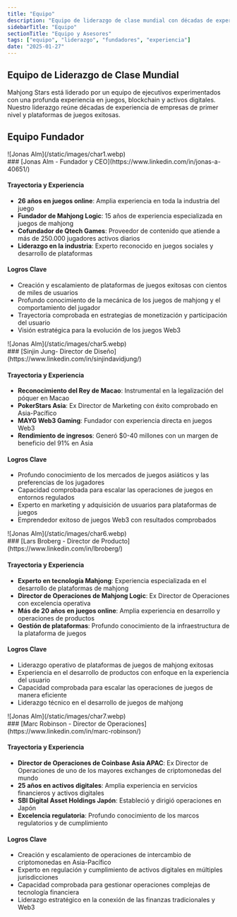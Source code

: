 ```yaml
---
title: "Equipo"
description: "Equipo de liderazgo de clase mundial con décadas de experiencia en juegos, blockchain y finanzas"
sidebarTitle: "Equipo"
sectionTitle: "Equipo y Asesores"
tags: ["equipo", "liderazgo", "fundadores", "experiencia"]
date: "2025-01-27"
---
```


## Equipo de Liderazgo de Clase Mundial

Mahjong Stars está liderado por un equipo de ejecutivos experimentados con una profunda experiencia en juegos, blockchain y activos digitales. Nuestro liderazgo reúne décadas de experiencia de empresas de primer nivel y plataformas de juegos exitosas.

## Equipo Fundador


<div className='flex gap-4 items-center'>
<div className='aspect-square size-11'>
![Jonas Alm](/static/images/char1.webp)
</div>
### [Jonas Alm - Fundador y CEO](https://www.linkedin.com/in/jonas-a-40651/)
</div>

#### Trayectoria y Experiencia
- **26 años en juegos online**: Amplia experiencia en toda la industria del juego
- **Fundador de Mahjong Logic**: 15 años de experiencia especializada en juegos de mahjong
- **Cofundador de Qtech Games**: Proveedor de contenido que atiende a más de 250.000 jugadores activos diarios
- **Liderazgo en la industria**: Experto reconocido en juegos sociales y desarrollo de plataformas

#### Logros Clave
- Creación y escalamiento de plataformas de juegos exitosas con cientos de miles de usuarios
- Profundo conocimiento de la mecánica de los juegos de mahjong y el comportamiento del jugador
- Trayectoria comprobada en estrategias de monetización y participación del usuario
- Visión estratégica para la evolución de los juegos Web3


<div className='flex gap-4 items-center'>
<div className='aspect-square size-11'>
![Jonas Alm](/static/images/char5.webp)
</div>
### [Sinjin Jung- Director de Diseño](https://www.linkedin.com/in/sinjindavidjung/)
</div>


#### Trayectoria y Experiencia
- **Reconocimiento del Rey de Macao**: Instrumental en la legalización del póquer en Macao
- **PokerStars Asia**: Ex Director de Marketing con éxito comprobado en Asia-Pacífico
- **MAYG Web3 Gaming**: Fundador con experiencia directa en juegos Web3
- **Rendimiento de ingresos**: Generó $0-40 millones con un margen de beneficio del 91% en Asia

#### Logros Clave
- Profundo conocimiento de los mercados de juegos asiáticos y las preferencias de los jugadores
- Capacidad comprobada para escalar las operaciones de juegos en entornos regulados
- Experto en marketing y adquisición de usuarios para plataformas de juegos
- Emprendedor exitoso de juegos Web3 con resultados comprobados

<div className='flex gap-4 items-center'>
<div className='aspect-square size-11'>
![Jonas Alm](/static/images/char6.webp)
</div>
### [Lars Broberg - Director de Producto](https://www.linkedin.com/in/lbroberg/)
</div>

#### Trayectoria y Experiencia
- **Experto en tecnología Mahjong**: Experiencia especializada en el desarrollo de plataformas de mahjong
- **Director de Operaciones de Mahjong Logic**: Ex Director de Operaciones con excelencia operativa
- **Más de 20 años en juegos online**: Amplia experiencia en desarrollo y operaciones de productos
- **Gestión de plataformas**: Profundo conocimiento de la infraestructura de la plataforma de juegos

#### Logros Clave
- Liderazgo operativo de plataformas de juegos de mahjong exitosas
- Experiencia en el desarrollo de productos con enfoque en la experiencia del usuario
- Capacidad comprobada para escalar las operaciones de juegos de manera eficiente
- Liderazgo técnico en el desarrollo de juegos de mahjong

<div className='flex gap-4 items-center'>
<div className='aspect-square size-11'>
![Jonas Alm](/static/images/char7.webp)
</div>
### [Marc Robinson - Director de Operaciones](https://www.linkedin.com/in/marc-robinson/)
</div>

#### Trayectoria y Experiencia
- **Director de Operaciones de Coinbase Asia APAC**: Ex Director de Operaciones de uno de los mayores exchanges de criptomonedas del mundo
- **25 años en activos digitales**: Amplia experiencia en servicios financieros y activos digitales
- **SBI Digital Asset Holdings Japón**: Estableció y dirigió operaciones en Japón
- **Excelencia regulatoria**: Profundo conocimiento de los marcos regulatorios y de cumplimiento

#### Logros Clave
- Creación y escalamiento de operaciones de intercambio de criptomonedas en Asia-Pacífico
- Experto en regulación y cumplimiento de activos digitales en múltiples jurisdicciones
- Capacidad comprobada para gestionar operaciones complejas de tecnología financiera
- Liderazgo estratégico en la conexión de las finanzas tradicionales y Web3